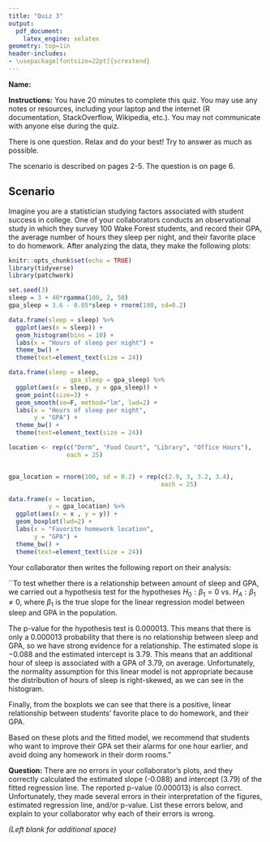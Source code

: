 ```yaml
---
title: "Quiz 3"
output: 
  pdf_document:
    latex_engine: xelatex
geometry: top=1in
header-includes:
- \usepackage[fontsize=22pt]{scrextend}
---
```


**Name:**

**Instructions:** You have 20 minutes to complete this quiz. You may use any notes or resources, including your laptop and the internet (R documentation, StackOverflow, Wikipedia, etc.). You may not communicate with anyone else during the quiz.

There is one question. Relax and do your best! Try to answer as much as possible.

The scenario is described on pages 2-5. The question is on page 6. 


\newpage

## Scenario

Imagine you are a statistician studying factors associated with student success in college. One of your collaborators conducts an observational study in which they survey 100 Wake Forest students, and record their GPA, the average number of hours they sleep per night, and their favorite place to do homework. After analyzing the data, they make the following plots:

```r
knitr::opts_chunk$set(echo = TRUE)
library(tidyverse)
library(patchwork)

set.seed(3)
sleep = 3 + 40*rgamma(100, 2, 50)
gpa_sleep = 3.6 - 0.05*sleep + rnorm(100, sd=0.2)

data.frame(sleep = sleep) %>%
  ggplot(aes(x = sleep)) +
  geom_histogram(bins = 10) +
  labs(x = "Hours of sleep per night") +
  theme_bw() +
  theme(text=element_text(size = 24))

data.frame(sleep = sleep,
                 gpa_sleep = gpa_sleep) %>%
  ggplot(aes(x = sleep, y = gpa_sleep)) +
  geom_point(size=3) +
  geom_smooth(se=F, method="lm", lwd=2) +
  labs(x = "Hours of sleep per night",
       y = "GPA") +
  theme_bw() +
  theme(text=element_text(size = 24))

location <- rep(c("Dorm", "Food Court", "Library", "Office Hours"),
                each = 25)


gpa_location = rnorm(100, sd = 0.2) + rep(c(2.9, 3, 3.2, 3.4),
                                          each = 25)

data.frame(x = location, 
           y = gpa_location) %>%
  ggplot(aes(x = x , y = y)) +
  geom_boxplot(lwd=2) +
  labs(x = "Favorite homework location",
       y = "GPA") +
  theme_bw() +
  theme(text=element_text(size = 24))
```


Your collaborator then writes the following report on their analysis:

``To test whether there is a relationship between amount of sleep and GPA, we carried out a hypothesis test for the hypotheses $H_0: \beta_1 = 0$ vs. $H_A: \beta_1 \neq 0$, where $\beta_1$ is the true slope for the linear regression model between sleep and GPA in the population. 

The p-value for the hypothesis test is 0.000013. This means that there is only a 0.000013 probability that there is no relationship between sleep and GPA, so we have strong evidence for a relationship. The estimated slope is $-0.088$ and the estimated intercept is 3.79. This means that an additional hour of sleep is associated with a GPA of 3.79, on average. Unfortunately, the normality assumption for this linear model is not appropriate because the distribution of hours of sleep is right-skewed, as we can see in the histogram.

Finally, from the boxplots we can see that there is a positive, linear relationship between students' favorite place to do homework, and their GPA.

Based on these plots and the fitted model, we recommend that students who want to improve their GPA set their alarms for one hour earlier, and avoid doing any homework in their dorm rooms."

\newpage

**Question:** There are no errors in your collaborator's plots, and they correctly calculated the estimated slope (-0.088) and intercept (3.79) of the fitted regression line. The reported p-value (0.000013) is also correct. Unfortunately, they made several errors in their interpretation of the figures, estimated regression line, and/or p-value. List these errors below, and explain to your collaborator why each of their errors is wrong.

\newpage

*(Left blank for additional space)*